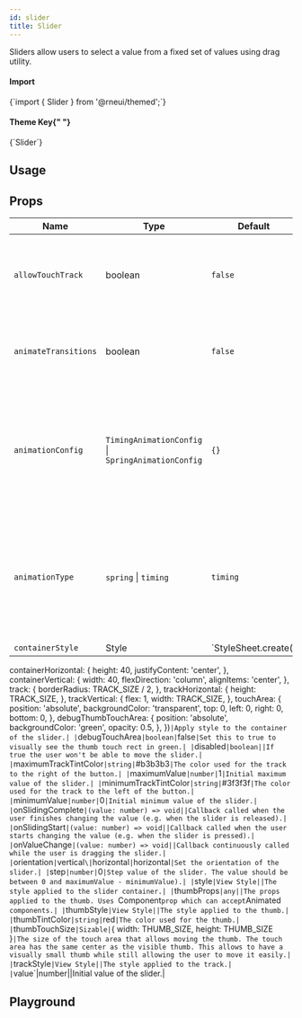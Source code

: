 ```yaml
---
id: slider
title: Slider
---
```



<IconsStyle />

Sliders allow users to select a value from a fixed set of values using drag utility.

<div class="row inline-flex-center">
  <div class="col col--3">
    <h4>Import</h4>
  </div>
  <div class="col col--9">
    <CodeBlock>{`import { Slider } from '@rneui/themed';`}</CodeBlock>
  </div>
  <div class="col col--3">
    <h4>
      Theme Key{" "}
      <a href="../customizing#using-themeprovider">
        <BiInfoCircle />
      </a>
    </h4>
  </div>
  <div class="col col--9">
    <CodeBlock>{`Slider`}</CodeBlock>
  </div>
</div>

## Usage

<Usage />

## Props

<div class='table-responsive'>

| Name                 | Type                                               | Default              | Description                                                                                                                                                    |
| -------------------- | -------------------------------------------------- | -------------------- | -------------------------------------------------------------------------------------------------------------------------------------------------------------- |
| `allowTouchTrack`    | boolean                                            | `false`              | If true, thumb will respond and jump to any touch along the track.                                                                                             |
| `animateTransitions` | boolean                                            | `false`              | Set to true if you want to use the default 'spring' animation.                                                                                                 |
| `animationConfig`    | `TimingAnimationConfig` \| `SpringAnimationConfig` | `{}`                 | Used to configure the animation parameters. These are the same parameters in the [Animated library](https://reactnative.dev/docs/animations.html).             |
| `animationType`      | `spring` \| `timing`                               | `timing`             | Set to 'spring' or 'timing' to use one of those two types of animations with the default [animation properties](https://reactnative.dev/docs/animations.html). |
| `containerStyle`     | Style                                              | `StyleSheet.create({ |

containerHorizontal: {
height: 40,
justifyContent: 'center',
},
containerVertical: {
width: 40,
flexDirection: 'column',
alignItems: 'center',
},
track: {
borderRadius: TRACK_SIZE / 2,
},
trackHorizontal: {
height: TRACK_SIZE,
},
trackVertical: {
flex: 1,
width: TRACK_SIZE,
},
touchArea: {
position: 'absolute',
backgroundColor: 'transparent',
top: 0,
left: 0,
right: 0,
bottom: 0,
},
debugThumbTouchArea: {
position: 'absolute',
backgroundColor: 'green',
opacity: 0.5,
},
})`|Apply style to the container of the slider.|
|`debugTouchArea`|boolean|`false`|Set this to true to visually see the thumb touch rect in green.|
|`disabled`|boolean||If true the user won't be able to move the slider.|
|`maximumTrackTintColor`|string|`#b3b3b3`|The color used for the track to the right of the button.|
|`maximumValue`|number|`1`|Initial maximum value of the slider.|
|`minimumTrackTintColor`|string|`#3f3f3f`|The color used for the track to the left of the button.|
|`minimumValue`|number|`0`|Initial minimum value of the slider.|
|`onSlidingComplete`|(value: number) => void||Callback called when the user finishes changing the value (e.g. when the slider is released).|
|`onSlidingStart`|(value: number) => void||Callback called when the user starts changing the value (e.g. when the slider is pressed).|
|`onValueChange`|(value: number) => void||Callback continuously called while the user is dragging the slider.|
|`orientation`|`vertical`\|`horizontal`|`horizontal`|Set the orientation of the slider.|
|`step`|number|`0`|Step value of the slider. The value should be between 0 and maximumValue - minimumValue).|
|`style`|View Style||The style applied to the slider container.|
|`thumbProps`|any||The props applied to the thumb. Uses `Component`prop which can accept`Animated` components.|
|`thumbStyle`|View Style||The style applied to the thumb.|
|`thumbTintColor`|string|`red`|The color used for the thumb.|
|`thumbTouchSize`|Sizable|`{ width: THUMB_SIZE, height: THUMB_SIZE }`|The size of the touch area that allows moving the thumb. The touch area has the same center as the visible thumb. This allows to have a visually small thumb while still allowing the user to move it easily.|
|`trackStyle`|View Style||The style applied to the track.|
|`value`|number||Initial value of the slider.|

</div>

## Playground

<Play />
